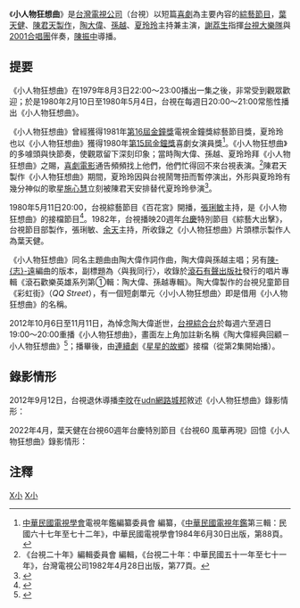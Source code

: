 {{Note24hUTC+8}}
{{電視節目資訊框
| 顏色       = 
| 名稱       = 小人物狂想曲
| 原名       = 
| 圖片       = TTV Peanuts Rhapsody.jpg
| 圖說       = 《小人物狂想曲》照片<br>左起：[[孫越_(台灣演員)|孫越]]、[[夏玲玲|夏玲玲]]、[[陶大偉|陶大偉]]
| 類型       = 短劇[[綜藝節目|綜藝節目]]
| 原創       = 
| 發展       = 
| 編劇       = [[陶大偉|陶大偉]]
| 導演       = 
| 主持       = 陶大偉、[[孫越_(台灣演員)|孫越]]、[[夏玲玲|夏玲玲]]
| 演出       = 陶大偉、孫越、夏玲玲
| 配音       = 
| 旁白       = 
| 主題曲     = 〈小人物狂想曲〉<br>作詞、作曲：陶大偉<br>主唱：陶大偉、孫越
| 片頭曲     = 
| 片尾曲     = 
| 作曲       = 
| 國家       = {{ROC}}
| 語言       = [[現代標準漢語|國語]]
| 季數       = 1季(13集)
| 系列數     = 
| 輯數       = 
| 集數       = 共13集
| 每集列表   = 
| 執行製作   = 
| 製作人     = [[葉天健|葉天健]]、[[陳君天|陳君天]]
| 製作公司   = [[臺灣電視公司|臺灣電視公司]]節目部
| 監製       = 
| 編審       = 
| 剪輯       = 
| 外景       = 
| 機位       = 
| 每集長     = 60分鐘（含[[廣告|廣告]]）
| 頻道       = 
| 電視網     = 
| 電視台     = [[台視頻道|台視頻道]]
| 視訊制式   = [[NTSC制式|NTSC制式]]
| 音訊制式   = 
| 首播國家   = {{ROC}}
| 首播地區   = 台澎金馬
| 開始       = 1980年2月10日
| 結束       = 1980年5月4日
| 晚於       = [[錦繡年華|錦繡年華]]
| 早於       = [[百花宮|百花宮]]
| 台灣名稱   = 小人物狂想曲
}}
《'''小人物狂想曲'''》是[[台灣電視公司|台灣電視公司]]（台視）以短篇[[喜劇|喜劇]]為主要內容的[[綜藝節目|綜藝節目]]，[[葉天健|葉天健]]、[[陳君天|陳君天]][[電視製作人|製作]]，[[陶大偉|陶大偉]]、[[孫越_(台灣演員)|孫越]]、[[夏玲玲|夏玲玲]]主持兼主演，[[謝荔生|謝荔生]]指揮[[台視大樂隊|台視大樂隊]]與[[2001合唱團|2001合唱團]]伴奏，[[陳振中|陳振中]]導播。

==提要==
《小人物狂想曲》在1979年8月3日22:00～23:00播出一集之後，非常受到觀眾歡迎；於是1980年2月10日至1980年5月4日，台視在每週日20:00～21:00常態性播出《小人物狂想曲》。

《小人物狂想曲》曾經獲得1981年[[第16屆金鐘獎|第16屆金鐘獎]]電視金鐘獎綜藝節目獎，夏玲玲也以《小人物狂想曲》獲得1980年[[第15屆金鐘獎|第15屆金鐘獎]]喜劇女演員獎<ref>[[中華民國電視學會|中華民國電視學會]]電視年鑑編纂委員會 編纂，《[[中華民國電視年鑑|中華民國電視年鑑]]第三輯：民國六十七年至七十二年》，中華民國電視學會1984年6月30日出版，第88頁。</ref>。《小人物狂想曲》的多噱頭與快節奏，使觀眾留下深刻印象；當時陶大偉、孫越、夏玲玲拜《小人物狂想曲》之賜，[[喜劇電影|喜劇電影]]通告頻頻找上他們，他們忙得回不來台視表演。<ref>《台視二十年》編輯委員會 編輯，《台視二十年：中華民國五十一年至七十一年》，台灣電視公司1982年4月28日出版，第77頁。</ref>陳君天製作《小人物狂想曲》期間，夏玲玲因與台視鬧彆扭而暫停演出，外形與夏玲玲有幾分神似的歌星[[施心慧|施心慧]]立刻被陳君天安排替代夏玲玲參演<ref>{{cite web|author=陳玲玲|title=施心慧不會唱歌卻當歌星 大起大落看遍藝界人生|url=https://taiwancinema.bamid.gov.tw/Infofeatures/InfofeaturesContent/?ContentUrl=56849|work=台灣電影網|publisher=[[文化部影視及流行音樂產業局|文化部影視及流行音樂產業局]]|language=zh-hant|date=2008-05-14|accessdate=2021-08-28|quote=在歌廳闖盪出字號後，施心慧很快被台視當紅綜藝節目製作人陳君天相中。那時恰巧夏玲玲與台視鬧彆扭，暫停演出。外型與夏玲玲有幾分神似的施心慧，立刻被安排替代夏玲玲，和孫越、陶大偉演出叫好叫座的《小人物狂想曲》。|archive-date=2021-08-28|archive-url=https://web.archive.org/web/20210828141533/https://taiwancinema.bamid.gov.tw/Infofeatures/InfofeaturesContent/?ContentUrl=56849|dead-url=no}}</ref>。

1980年5月11日20:00，台視綜藝節目《百花宮》開播，[[張琍敏|張琍敏]]主持，是《小人物狂想曲》的接檔節目<ref>{{cite web|author=雨蓮|url= |title=「百花宮」仍離不開嬌嬌的影子|accessdate=2014-03-08|publisher=《電視綜合週刊》第215期|language= zh-tw|date= 1980-05-26|pages=50－53}}</ref>。1982年，台視播映20週年[[台慶|台慶]]特別節目《綜藝大出擊》，台視節目部製作，張琍敏、[[余天|余天]]主持，所收錄之《小人物狂想曲》片頭標示製作人為葉天健。

《小人物狂想曲》同名主題曲由陶大偉作詞作曲，陶大偉與孫越主唱；另有[[陳志遠|陳-{志}-遠]]編曲的版本，副標題為〈與我同行〉，收錄於[[滾石有聲出版社|滾石有聲出版社]]發行的唱片專輯《滾石歡樂英雄系列第①輯：陶大偉、孫越專輯》。陶大偉製作的台視兒童節目《彩虹街》（''QQ Street''），有一個短劇單元〈小小人物狂想曲〉即是借用《小人物狂想曲》的名稱。

2012年10月6日至11月11日，為悼念陶大偉逝世，[[台視綜合台|台視綜合台]]於每週六至週日19:00～20:00重播《小人物狂想曲》，畫面左上角加註新名稱《陶大偉經典回顧－小人物狂想曲》<ref>{{Cite web |url=http://blog.ttv.com.tw/blogv2/funman/post/post_183.aspx |title=臺視綜合台 - 節目新訊 |date=2012年9月28日 |access-date=2012年10月20日 |archive-url=https://web.archive.org/web/20120930012127/http://blog.ttv.com.tw/blogv2/funman/post/post_183.aspx |archive-date=2012年9月30日 |dead-url=yes }}</ref>；播畢後，由[[連續劇|連續劇]]《[[星星的故鄉|星星的故鄉]]》接檔（從第2集開始播）。

==錄影情形==
2012年9月12日，台視退休導播[[李旼|李旼]]在[[udn網路城邦|udn網路城邦]]敘述《小人物狂想曲》錄影情形：
{{Cquote|那是個最累人的節目，每個[[星期天|星期天]]從早到晚要錄一整天，但也是個樂趣最多的節目。夏玲玲是「精油子」（戲演多了，成精了），不到十分鐘就能甩本。陶大偉則比較挑剔，什麼都要求最好的；不好，他就要求重來；不過因為他懂音樂，劇中需要樂曲的部分就全部由他代勞了。該節目的主題曲就是陶大偉作詞作曲。孫叔叔（孫越）外務比較繁忙，排戲時間相對就少，往往吃[[NG_(影視用語)|NG]]最多的也是他。等到全部錄影完畢，天也快亮了。不過，也正因為如此，演出者跟工作人員也培養出很好的默契，彼此的個性和脾氣也都摸得十分清楚。<br>陳君天最擅長做這種即興表演式的節目，像《論語》、《三百六十行》都是如此。他很少用劇本，所有的台詞都在他嘴上；跟主持人講過一遍，他們就都能心領神會，也能夠發揮得淋漓盡致。<ref name="LiMin20120912">李旼，[http://blog.udn.com/romeolee/6847232 〈來不及跟陶大偉說再見〉] {{Wayback|url=http://blog.udn.com/romeolee/6847232 |date=20190609211120 }}，李旼(貝勒爺)漫話漫畫 - udn部落格，2012年9月12日。2016年9月12日，李旼增補：「節目製作人，有些是掛名，有些則實際執行。陳君天就是在棚內張羅一切、安排腳本的人。」</ref>}}

2022年4月，葉天健在台視60週年台慶特別節目《台視60 風華再現》回憶《小人物狂想曲》錄影情形：
{{Cquote|錄《小人物狂想曲》的時候，他們（陶大偉、孫越、夏玲玲）在下面錄，我在上面看。……他們三個在下面，然後看到我以後，如果我是笑著臉下來的話，他們就說「OK」；然後如果我不笑的話，他們就說「One more time（再來一遍）」。<ref>《台視60 風華再現》[https://www.youtube.com/watch?v=HJ_lmx2XPLM 第一集全本]</ref>}}

==注釋==
{{reflist}}

{{電視節目的變遷
|電視台=[[台視|台視]]
|播放檔次=每週日20:00
|節目名稱=小人物狂想曲<br>（1980年2月10日－1980年5月4日）
|上一節目=[[錦繡年華|錦繡年華]]
|下一節目=[[百花宮|百花宮]]<br>（1980年5月11日－？）
}}

{{電視節目的變遷
|電視台=[[台視綜合台|台視綜合台]]
|播放檔次=每週六至週日19:00～20:00
|節目名稱=陶大偉經典回顧－小人物狂想曲<br>（2012年10月6日－2012年11月11日）
|上一節目=
|下一節目=[[星星的故鄉|星星的故鄉]] 第2集－<br>（2012年11月17日－？）
}}

{{金鐘獎綜藝節目獎}}
[[Category:已停播的台灣綜藝節目|X小]]
[[Category:台視電視節目|X小]]